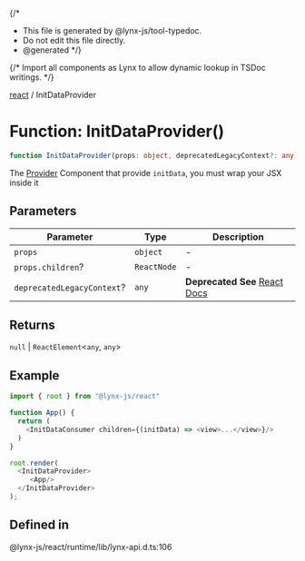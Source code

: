 {/*
* This file is generated by @lynx-js/tool-typedoc.
* Do not edit this file directly.
* @generated
*/}

{/* Import all components as Lynx to allow dynamic lookup in TSDoc writings. */}


[react](/api/react/index.mdx) / InitDataProvider

# Function: InitDataProvider()

```ts
function InitDataProvider(props: object, deprecatedLegacyContext?: any): null | ReactElement<any, any>
```

The [Provider](https://react.dev/reference/react/createContext#provider) Component that provide `initData`,
you must wrap your JSX inside it

## Parameters

| Parameter | Type | Description |
| ------ | ------ | ------ |
| `props` | `object` | - |
| `props.children`? | `ReactNode` | - |
| `deprecatedLegacyContext`? | `any` | **Deprecated** **See** [React Docs](https://legacy.reactjs.org/docs/legacy-context.html#referencing-context-in-lifecycle-methods) |

## Returns

`null` \| `ReactElement`\<`any`, `any`\>

## Example

```ts
import { root } from "@lynx-js/react"

function App() {
  return (
    <InitDataConsumer children={(initData) => <view>...</view>}/>
  )
}

root.render(
  <InitDataProvider>
     <App/>
  </InitDataProvider>
);

```

## Defined in

@lynx-js/react/runtime/lib/lynx-api.d.ts:106
